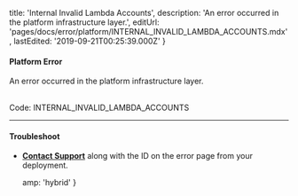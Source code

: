 
  title: 'Internal Invalid Lambda Accounts',
  description: 'An error occurred in the platform infrastructure layer.',
  editUrl: 'pages/docs/error/platform/INTERNAL_INVALID_LAMBDA_ACCOUNTS.mdx',
  lastEdited: '2019-09-21T00:25:39.000Z'
}

#### Platform Error

An error occurred in the platform infrastructure layer.

<br />

<Note label={false}>
  Code: <InlineCode>INTERNAL_INVALID_LAMBDA_ACCOUNTS</InlineCode>
</Note>

---

#### Troubleshoot

- **[Contact Support](mailto:support@zeit.co)** along with the ID on the error page from your deployment.


  amp: 'hybrid'
}
